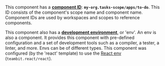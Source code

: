 
This component has a [**component ID**](https://bit.dev/docs/components/structure/component-id): **`my-org.tasks-scope/apps/to-do`**. This ID consists of the component's scope name and component name.
Component IDs are used by workspaces and scopes to reference components.

This component also has a [**development environment**](https://bit.dev/docs/getting-started/composing/dev-environments), or 'env'.
An env is also a component. It provides this component with pre-defined configuration and a set of development tools such as a <Tooltip content={compiler} language="bash">compiler</Tooltip>, a <Tooltip content={tester} language="bash">tester</Tooltip>, a <Tooltip content={linter} language="bash">linter</Tooltip>, and more.
Envs can be of different types. This component was configured (by the 'react' template) to use the [React env](https://bit.dev/docs/frameworks/react/react-overview) (`teambit.react/react`).
